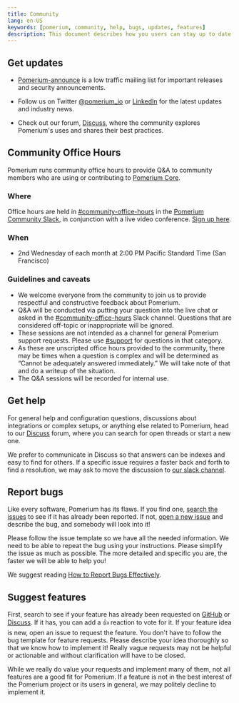```yaml
---
title: Community
lang: en-US
keywords: [pomerium, community, help, bugs, updates, features]
description: This document describes how you users can stay up to date with pomerium, report issues, get help, and suggest new features.
---
```



## Get updates

- [Pomerium-announce](https://groups.google.com/forum/#!forum/pomerium-announce) is a low traffic mailing list for important releases and security announcements.

- Follow us on Twitter [@pomerium_io](https://twitter.com/pomerium_io) or [LinkedIn](https://www.linkedin.com/company/pomerium-inc) for the latest updates and industry news.

- Check out our forum, [Discuss](https://discuss.pomerium.com/), where the community explores Pomerium's uses and shares their best practices.

## Community Office Hours

Pomerium runs community office hours to provide Q&A to community members who are using or contributing to [Pomerium Core](https://github.com/pomerium).

### **Where**

Office hours are held in [#community-office-hours](https://pomerium-io.slack.com/archives/C05BYLZF064) in the [Pomerium Community Slack](https://slack.pomerium.io/), in conjunction with a live video conference. [Sign up here](https://www.pomerium.com/pomerium-community-office-hours/).

### **When**

- 2nd Wednesday of each month at 2:00 PM Pacific Standard Time (San Francisco)

### **Guidelines and caveats**

- We welcome everyone from the community to join us to provide respectful and constructive feedback about Pomerium.
- Q&A will be conducted via putting your question into the live chat or asked in the [#community-office-hours](https://pomerium-io.slack.com/archives/C05BYLZF064) Slack channel. Questions that are considered off-topic or inappropriate will be ignored.
- These sessions are not intended as a channel for general Pomerium support requests. Please use [#support](https://pomerium-io.slack.com/archives/CK92MUAES) for questions in that category.
- As these are unscripted office hours provided to the community, there may be times when a question is complex and will be determined as “Cannot be adequately answered immediately.” We will take note of that and do a writeup of the situation.
- The Q&A sessions will be recorded for internal use.

## Get help

For general help and configuration questions, discussions about integrations or complex setups, or anything else related to Pomerium, head to our [Discuss](https://discuss.pomerium.com/) forum, where you can search for open threads or start a new one.

We prefer to communicate in Discuss so that answers can be indexes and easy to find for others. If a specific issue requires a faster back and forth to find a resolution, we may ask to move the discussion to [our slack channel](https://slack.pomerium.io).

## Report bugs

Like every software, Pomerium has its flaws. If you find one, [search the issues](https://github.com/pomerium/pomerium/issues) to see if it has already been reported. If not, [open a new issue](https://github.com/pomerium/pomerium/issues/new) and describe the bug, and somebody will look into it!

Please follow the issue template so we have all the needed information. We need to be able to repeat the bug using your instructions. Please simplify the issue as much as possible. The more detailed and specific you are, the faster we will be able to help you!

We suggest reading [How to Report Bugs Effectively](http://www.chiark.greenend.org.uk/~sgtatham/bugs.html).

## Suggest features

First, search to see if your feature has already been requested on [GitHub](https://github.com/pomerium/pomerium/issues) or [Discuss](https://discuss.pomerium.com/). If it has, you can add a :+1: reaction to vote for it. If your feature idea is new, open an issue to request the feature. You don't have to follow the bug template for feature requests. Please describe your idea thoroughly so that we know how to implement it! Really vague requests may not be helpful or actionable and without clarification will have to be closed.

While we really do value your requests and implement many of them, not all features are a good fit for Pomerium. If a feature is not in the best interest of the Pomerium project or its users in general, we may politely decline to implement it.
